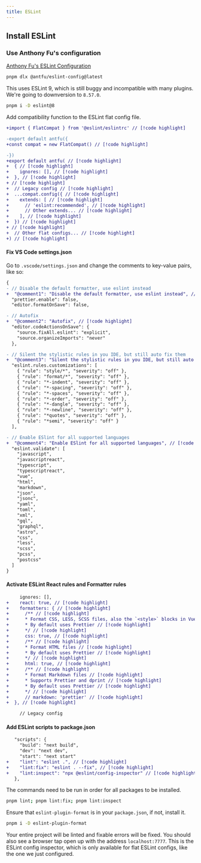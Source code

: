 ```yaml
---
title: ESLint
---
```


## Install ESLint

### Use Anthony Fu's configuration

[Anthony Fu's ESLint Configuration](https://github.com/antfu/eslint-config)

```bash
pnpm dlx @antfu/eslint-config@latest
```

This uses ESLint 9, which is still buggy and incompatible with many plugins. We're going to downversion to `8.57.0`.

```bash
pnpm i -D eslint@8
```

Add compatibility function to the ESLint flat config file.

```diff title="eslint.config.mjs"
+import { FlatCompat } from '@eslint/eslintrc' // [!code highlight]

-export default antfu({
+const compat = new FlatCompat() // [!code highlight]

-})
+export default antfu( // [!code highlight]
+  { // [!code highlight]
+    ignores: [], // [!code highlight]
+  }, // [!code highlight]
+ // [!code highlight]
+  // Legacy config // [!code highlight]
+  ...compat.config({ // [!code highlight]
+    extends: [ // [!code highlight]
+      // 'eslint:recommended', // [!code highlight]
+      // Other extends... // [!code highlight]
+    ], // [!code highlight]
+  }) // [!code highlight]
+ // [!code highlight]
+  // Other flat configs... // [!code highlight]
+) // [!code highlight]
```

#### Fix VS Code settings.json

Go to `.vscode/settings.json` and change the comments to key-value pairs, like so:

```diff title=".vscode/settings.json"
{
- // Disable the default formatter, use eslint instead
+  "@comment1": "Disable the default formatter, use eslint instead", // [!code highlight]
  "prettier.enable": false,
  "editor.formatOnSave": false,

- // Autofix
+  "@comment2": "Autofix", // [!code highlight]
  "editor.codeActionsOnSave": {
    "source.fixAll.eslint": "explicit",
    "source.organizeImports": "never"
  },

- // Silent the stylistic rules in you IDE, but still auto fix them
+  "@comment3": "Silent the stylistic rules in you IDE, but still auto fix them", // [!code highlight]
  "eslint.rules.customizations": [
    { "rule": "style/*", "severity": "off" },
    { "rule": "format/*", "severity": "off" },
    { "rule": "*-indent", "severity": "off" },
    { "rule": "*-spacing", "severity": "off" },
    { "rule": "*-spaces", "severity": "off" },
    { "rule": "*-order", "severity": "off" },
    { "rule": "*-dangle", "severity": "off" },
    { "rule": "*-newline", "severity": "off" },
    { "rule": "*quotes", "severity": "off" },
    { "rule": "*semi", "severity": "off" }
  ],

- // Enable ESlint for all supported languages
+  "@comment4": "Enable ESlint for all supported languages", // [!code highlight]
  "eslint.validate": [
    "javascript",
    "javascriptreact",
    "typescript",
    "typescriptreact",
    "vue",
    "html",
    "markdown",
    "json",
    "jsonc",
    "yaml",
    "toml",
    "xml",
    "gql",
    "graphql",
    "astro",
    "css",
    "less",
    "scss",
    "pcss",
    "postcss"
  ]
}
```

#### Activate ESLint React rules and Formatter rules

```diff title="eslint.config.mjs"
     ignores: [],
+    react: true, // [!code highlight]
+    formatters: { // [!code highlight]
+      /** // [!code highlight]
+      * Format CSS, LESS, SCSS files, also the `<style>` blocks in Vue // [!code highlight]
+      * By default uses Prettier // [!code highlight]
+      */ // [!code highlight]
+      css: true, // [!code highlight]
+      /** // [!code highlight]
+      * Format HTML files // [!code highlight]
+      * By default uses Prettier // [!code highlight]
+      */ // [!code highlight]
+      html: true, // [!code highlight]
+      /** // [!code highlight]
+      * Format Markdown files // [!code highlight]
+      * Supports Prettier and dprint // [!code highlight]
+      * By default uses Prettier // [!code highlight]
+      */ // [!code highlight]
+      // markdown: 'prettier' // [!code highlight]
+  }, // [!code highlight]

     // Legacy config
```

#### Add ESLint scripts to package.json

```diff title="package.json"
   "scripts": {
     "build": "next build",
     "dev": "next dev",
     "start": "next start"
+    "lint": "eslint .", // [!code highlight]
+    "lint:fix": "eslint . --fix", // [!code highlight]
+    "lint:inspect": "npx @eslint/config-inspector" // [!code highlight]
   },
```

The commands need to be run in order for all packages to be installed.

```bash
pnpm lint; pnpm lint:fix; pnpm lint:inspect
```

Ensure that `eslint-plugin-format` is in your `package.json`, if not, install it.

```bash
pnpm i -D eslint-plugin-format
```

Your entire project will be linted and fixable errors will be fixed. You should also see a browser tap open up with the address `localhost:7777`. This is the ESLint config inspector, which is only available for flat ESLint configs, like the one we just configured.


